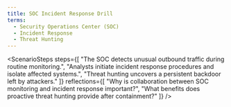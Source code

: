 ```yaml
---
title: SOC Incident Response Drill
terms:
  - Security Operations Center (SOC)
  - Incident Response
  - Threat Hunting
---
```



<ScenarioSteps
  steps={[
    "The SOC detects unusual outbound traffic during routine monitoring.",
    "Analysts initiate incident response procedures and isolate affected systems.",
    "Threat hunting uncovers a persistent backdoor left by attackers."
  ]}
  reflections={[
    "Why is collaboration between SOC monitoring and incident response important?",
    "What benefits does proactive threat hunting provide after containment?"
  ]}
/>
